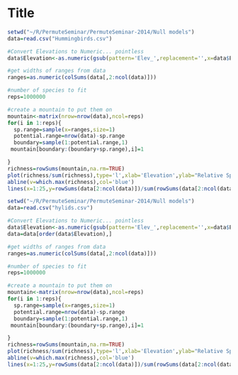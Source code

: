 Title
========================================================

```r
setwd("~/R/PermuteSeminar/PermuteSeminar-2014/Null models")
data=read.csv("Hummingbirds.csv")

#Convert Elevations to Numeric... pointless
data$Elevation<-as.numeric(gsub(pattern='Elev_',replacement='',x=data$Elevation))

#get widths of ranges from data
ranges=as.numeric(colSums(data[,2:ncol(data)]))

#number of species to fit
reps=1000000

#create a mountain to put them on
mountain<-matrix(nrow=nrow(data),ncol=reps)
for(i in 1:reps){
  sp.range=sample(x=ranges,size=1)
  potential.range=nrow(data)-sp.range
  boundary=sample(1:potential.range,1)
 mountain[boundary:(boundary+sp.range),i]=1

}
richness=rowSums(mountain,na.rm=TRUE)
plot(richness/sum(richness),type='l',xlab='Elevation',ylab="Relative Species Richness",ylim=c(0,0.07))
abline(v=which.max(richness),col='blue')
lines(x=1:25,y=rowSums(data[2:ncol(data)])/sum(rowSums(data[2:ncol(data)])),col='green')
```



```r
setwd("~/R/PermuteSeminar/PermuteSeminar-2014/Null models")
data=read.csv("hylids.csv")

#Convert Elevations to Numeric... pointless
data$Elevation<-as.numeric(gsub(pattern='Elev_',replacement='',x=data$Elevation))
data=data[order(data$Elevation),]

#get widths of ranges from data
ranges=as.numeric(colSums(data[,2:ncol(data)]))

#number of species to fit
reps=1000000

#create a mountain to put them on
mountain<-matrix(nrow=nrow(data),ncol=reps)
for(i in 1:reps){
  sp.range=sample(x=ranges,size=1)
  potential.range=nrow(data)-sp.range
  boundary=sample(1:potential.range,1)
 mountain[boundary:(boundary+sp.range),i]=1

}
richness=rowSums(mountain,na.rm=TRUE)
plot(richness/sum(richness),type='l',xlab='Elevation',ylab="Relative Species Richness",ylim=c(0,0.07))
abline(v=which.max(richness),col='blue')
lines(x=1:25,y=rowSums(data[2:ncol(data)])/sum(rowSums(data[2:ncol(data)])),col='green')

```